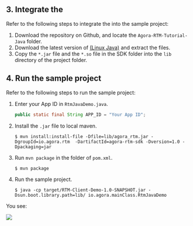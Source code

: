<PlatformWrapper platform="linux-java">


## 3. Integrate the <Vg k="SIG_SDK" />

Refer to the following steps to integrate the <Vg k="SIG_SDK" /> into the sample project:

1. Download the [<Vg k="SIG" />](https://github.com/AgoraIO/RTM) repository on Github, and locate the `Agora-RTM-Tutorial-Java` folder.
2.  Download the latest version of [<Vg k="SIG_SDK" /> (Linux Java)](../reference/downloads.html) and extract the files.
3. Copy the `*.jar` file and the `*.so` file in the SDK folder into the `lib` directory of the project folder.

## 4. Run the sample project

Refer to the following steps to run the sample project:

1. Enter your App ID in `RtmJavaDemo.java`.

    ```java
    public static final String APP_ID = "Your App ID";
	```

2. Install the `.jar` file to local maven.

    ```shell
    $ mvn install:install-file -Dfile=lib/agora_rtm.jar -DgroupId=io.agora.rtm  -DartifactId=agora-rtm-sdk -Dversion=1.0 -Dpackaging=jar
	```

3. Run `mvn package` in the folder of `pom.xml`.

    ```shell
    $ mvn package
	```

4. Run the sample project.

    ```shell
    $ java -cp target/RTM-Client-Demo-1.0-SNAPSHOT.jar -Dsun.boot.library.path=lib/ io.agora.mainClass.RtmJavaDemo
	```
You see:

![](https://web-cdn.agora.io/docs-files/1619686748194)

</PlatformWrapper>